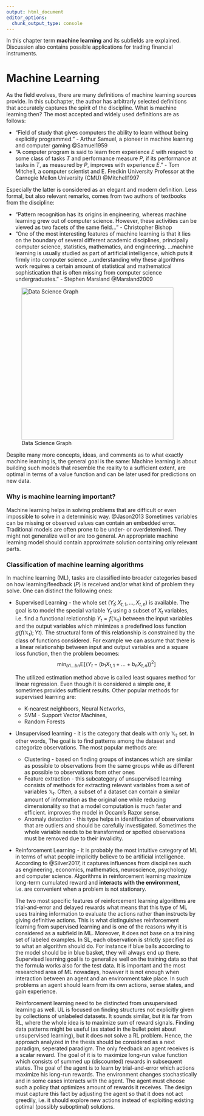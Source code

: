 ```yaml
---
output: html_document
editor_options:
  chunk_output_type: console
---
```


In this chapter term **machine learning** and its subfields are explained. Discussion also contains possible applications
for trading financial instruments.

# Machine Learning

  As the field evolves, there are many definitions of machine learning sources provide. In this subchapter, the author has arbitrarly selected definitions that accurately captures the spirit of the discipline.
What is machine learning then? The most accepted and widely used definitions are as follows:

* "Field of study that gives computers the ability to learn without being explicitly programmed." - Arthur Samuel, a pioneer in machine learning and computer gaming @Samuel1959
* "A computer program is said to learn from experience $E$ with respect to some class of tasks $T$ and performance measure $P$,
if its performance at tasks in $T$, as measured by $P$, improves with experience $E$." - Tom Mitchell, a computer scientist and E. Fredkin University Professor at the Carnegie Mellon University (CMU) @Mitchell1997

Especially the latter is considered as an elegant and modern definition. Less formal, but also relevant remarks, comes from two authors of textbooks from the discipline:

* "Pattern recognition has its origins in engineering, whereas machine learning grew out of computer science. However, these activities can be viewed as two facets of the same field…" - Christopher Bishop
* "One of the most interesting features of machine learning is that it lies on the boundary of several different academic disciplines, principally computer science, statistics, mathematics, and engineering. …machine learning is usually studied as part of artificial intelligence, which puts it firmly into computer science …understanding why these algorithms work requires a certain amount of statistical and mathematical sophistication that is often missing from computer science undergraduates." - Stephen Marsland @Marsland2009

![Data Science Graph](../../figures/data_science.png){width=400px; height=400px}

Despite many more concepts, ideas, and comments as to what exactly machine learning is,  the general goal is the same:
Machine learning is about building such models that resemble the reality to a sufficient extent, are optimal in terms of a value function and can be later used for predictions on new data.

### Why is machine learning important?

Machine learning helps in solving problems that are difficult or even impossible to solve in a determinisic way. @Jason2013
Sometimes variables can be missing or observed values can contain an embedded error. Traditional models are often prone to be
under- or overdetemined. They might not generalize well or are too general. An appropriate machine learning model should contain approximate solution containing only relevant parts.

### Classification of machine learning algorithms

In machine learning (ML), tasks are classified into broader categories based on how learning/feedback ($P$) is received and/or what kind of problem they solve. One can distinct the following ones:

* Supervised Learning - the whole set $(Y_t;X_{t, 1}, ..., X_{t,n})$
is available. The goal is to model the special variable $Y_t$ using a subset
of $X_t$ variables, i.e. find a functional relationship $Y_t = f(\mathbb{X_t})$ between the input variables and the output variables which
minimizes a predefined loss function $g(f(\mathbb{X}_t);Yt)$. The structural form of this
relationship is constrained by the class of functions considered. For example
we can assume that there is a linear relationship between input and output
variables and a square loss function, then the problem becomes:
  $$\min_{b1\dots bn}\mathbb{E[}(Y_t-(b_1X_{t,1}+\dots+b_nX_{t,n}))^2]$$

    The utilized estimation method above is called least squares method for linear regression. Even though it is considered a simple one, it sometimes provides sufficient results. Other popular methods for supervised learning are:
    + K-nearest neighboors, Neural Networks,
    + SVM - Support Vector Machines,
    + Random Forests

* Unsupervised learning - it is the category that deals with only $\mathbb{X_t}$ set. In other words, The goal is to find patterns among the dataset and categorize observations. The most popular methods are:
    + Clustering - based on finding groups of instances which are similar as possible to observations from the same groups while as different as possible to observations from other ones
    + Feature extraction - this subcategory of unsupervised learning consists of methods for
 extracting relevant variables from a set of variables $\mathbb{X}_t$. Often, a subset of a dataset can
 contain a similar amount of information as the original one while reducing dimensionality so that a model computation is much
 faster and efficient. improves the model in Occam's Razor sense.
    + Anomaly detection - this type helps in identification of observations that are outliers and should be carefully investigated.
 Sometimes the whole variable needs to be transformed or spotted observations must be removed due to their invalidity.
* Reinforcement Learning - it is probably the most intuitive category of ML in terms of what people implicitly believe to be artificial intelligence. According to @Silver2017, it captures influences from disciplines such as engineering, economics, mathematics, neuroscience, psychology and computer science. Algorithms in reinforcement learning maximize long-term cumulated reward and **interacts with the environment**, i.e. are convenient when a problem is
not stationary.

    The two most specific features of reinforcement learning algorithms are trial-and-error and delayed rewards what means
    that this type of ML uses training information to evaluate the actions rather than instructs by giving definitive
    actions. This is what distinguishes reinforcement learning from supervised learning and is one
    of the reasons why it is     considered as a subfield in ML.
    Moreover, it does not base on a training set of labeled examples. In SL, each observation is
    strictly specified as to what an     algorithm should do. For instance if blue balls according
    to the model should be in blue basket,
    they will always end up there.
    Supervised learning goal is to generalize well on the training data so that the formula works
    also for the test data. It is     important and the most researched area of ML nowadays,
    however it is not enough when interaction between an agent and an
    environment take place. In such problems an agent should learn from its own actions, sense states,
    and gain experience.

     Reinforcement learning need to be distincted from unsupervised learning as well.
     UL is focused on finding structures not explicitly given by collections of unlabeled datasets.
     It sounds similar, but it is far from RL, where the whole idea is to maximize sum of reward signals.
     Finding data patterns might be useful (as stated in the bullet point about unsupervised learning),
     but it does not solve a RL problem. Hence, the approach analyzed in the thesis should be
     considered as a next paradigm, seperated      paradigm.
       The only feedback an agent receives is a scalar reward. The goal of it is
     to maximize long-run value function which consists of summed up (discounted) rewards in subsequent states.
     The goal of the agent is to learn by trial-and-error which actions maximize his long-run rewards.
     The environment changes stochastically and  in some cases interacts with the agent. The agent must choose such a policy that      optimizes amount of rewards it receives.
     The design must capture this fact by adjusting the agent so that it does not act greedily, i.e. it should explore new
     actions instead of exploiting existing optimal (possibly suboptimal) solutions.
